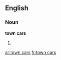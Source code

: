 ==English==

===Noun===
'''town cars'''

# {{plural of|[[town car]]}}

[[ar:town cars]]
[[fr:town cars]]